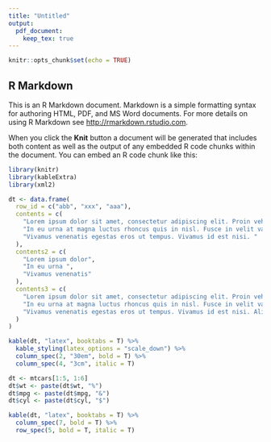 ```yaml
---
title: "Untitled"
output: 
  pdf_document:
    keep_tex: true
---
```


```r
knitr::opts_chunk$set(echo = TRUE)
```

## R Markdown

This is an R Markdown document. Markdown is a simple formatting syntax for authoring HTML, PDF, and MS Word documents. For more details on using R Markdown see <http://rmarkdown.rstudio.com>.

When you click the **Knit** button a document will be generated that includes both content as well as the output of any embedded R code chunks within the document. You can embed an R code chunk like this:

```r
library(knitr)
library(kableExtra)
library(xml2)

dt <- data.frame(
  row_id = c("abb", "xxx", "aaa"),
  contents = c(
    "Lorem ipsum dolor sit amet, consectetur adipiscing elit. Proin vehicula tempor ex. Morbi malesuada sagittis turpis, at venenatis nisl luctus a. ",
    "In eu urna at magna luctus rhoncus quis in nisl. Fusce in velit varius, posuere risus et, cursus augue. Duis eleifend aliquam ante, a aliquet ex tincidunt in.", 
    "Vivamus venenatis egestas eros ut tempus. Vivamus id est nisi. "
  ),
  contents2 = c(
    "Lorem ipsum dolor",
    "In eu urna ", 
    "Vivamus venenatis"
  ),
  contents3 = c(
    "Lorem ipsum dolor sit amet, consectetur adipiscing elit. Proin vehicula tempor ex. Morbi malesuada sagittis turpis, at venenatis nisl luctus a. ",
    "In eu urna at magna luctus rhoncus quis in nisl. Fusce in velit varius, posuere risus et, cursus augue. Duis eleifend aliquam ante, a aliquet ex tincidunt in. ", 
    "Vivamus venenatis egestas eros ut tempus. Vivamus id est nisi. Aliquam molestie erat et sollicitudin venenatis. In ac lacus at velit scelerisque mattis. "
  )
)

kable(dt, "latex", booktabs = T) %>%
  kable_styling(latex_options = "scale_down") %>%
  column_spec(2, "30em", bold = T) %>%
  column_spec(4, "3cm", italic = T)
```

```r
dt <- mtcars[1:5, 1:6]
dt$wt <- paste(dt$wt, "%")
dt$mpg <- paste(dt$mpg, "&")
dt$cyl <- paste(dt$cyl, "$")

kable(dt, "latex", booktabs = T) %>%
  column_spec(7, bold = T) %>%
  row_spec(5, bold = T, italic = T)
```

